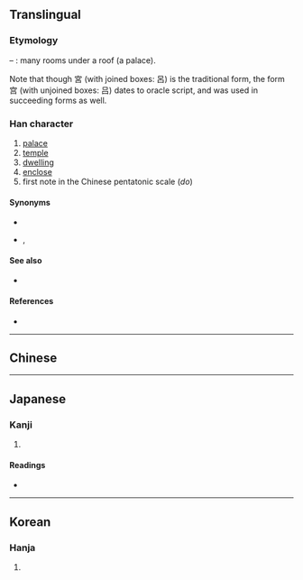 {{also|宮|官}}
{{character info/new}}
==Translingual==

===Etymology===
{{Han simp|宮|f=呂|t=吕}} – {{Han compound|宀|吕|ls=ic}}: many rooms under a roof (a palace).

Note that though 宮 (with joined boxes: 呂) is the traditional form, the form 宫 (with unjoined boxes: 吕) dates to oracle script, and was used in succeeding forms as well.

===Han character===
{{Han char|rn=40|rad=宀|as=06|sn=9|four=|canj=JRR|ids=⿱宀吕}}

# [[palace]]
# [[temple]]
# [[dwelling]]
# [[enclose]]
# first note in the Chinese pentatonic scale (''do'')

====Synonyms====
* {{l|mul|殿}}
* {{l|mul|闕}}, {{l|mul|阙}}

====See also====
* {{l|mul|宸}}

====References====
* {{Han ref|kx=0285.101|hdz=20926.030|uh=5BAB|ud=23467}}

----

==Chinese==
{{zh-see|宮}}

----

==Japanese==

===Kanji===
{{ja-kanji|grade=|rs=宀06}}

# {{defn|lang=ja|sort=宀06}}

====Readings====
* {{ja-readings|on=[[きゅう]] (kyū), [[ぐう]] (gū)|kun=[[みや]] (miya), [[いえ]] (ie)}}

----

==Korean==

===Hanja===
{{ko-hanja|hangeul=궁|rv=gung|mr=kung}}

# {{defn|lang=ko|sort=宀06}}